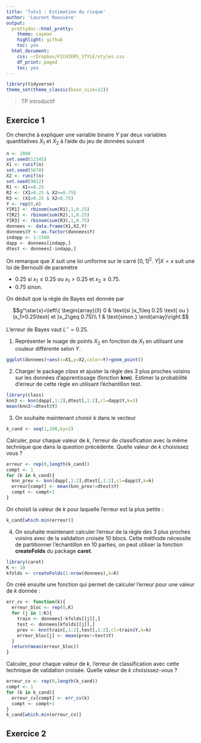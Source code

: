 ```yaml
---
title: 'Tuto1 : Estimation du risque'
author: 'Laurent Rouvière'
output:
  prettydoc::html_pretty:
    theme: cayman
    highlight: github
    toc: yes
  html_document:
    css: ~/Dropbox/FICHIERS_STYLE/styles.css
    df_print: paged
    toc: yes
---
```


```r
library(tidyverse)
theme_set(theme_classic(base_size=12))
```


> TP introductif

## Exercice 1

On cherche à expliquer une variable binaire $Y$ par deux variables quantitatives $X_1$ et $X_2$ à l'aide du jeu de données suivant

```r
n <- 2000
set.seed(12345)
X1 <- runif(n)
set.seed(5678)
X2 <- runif(n)
set.seed(9012)
R1 <- X1<=0.25
R2 <- (X1>0.25 & X2>=0.75)
R3 <- (X1>0.25 & X2<0.75)
Y <- rep(0,n)
Y[R1] <- rbinom(sum(R1),1,0.25)
Y[R2] <- rbinom(sum(R2),1,0.25)
Y[R3] <- rbinom(sum(R3),1,0.75)
donnees <- data.frame(X1,X2,Y)
donnees$Y <- as.factor(donnees$Y)
indapp <- 1:1500
dapp <- donnees[indapp,]
dtest <- donnees[-indapp,]
```

On remarque que $X$ suit une loi uniforme sur le carré $[0,1]^2$. $Y|X=x$ suit une loi de Bernoulli de paramètre

  * 0.25 si $x_1\leq 0.25$ ou $x_1>0.25$ et $x_2\geq 0.75$.
  * 0.75 sinon.
  
On déduit que la règle de Bayes est donnée par 

$$g^\star(x)=\left\{
\begin{array}{ll}
0 & \text{si }x_1\leq 0.25 \text{ ou }(x_1>0.25\text{ et }x_2\geq 0.75)\\
1 & \text{sinon.}
\end{array}\right.$$

L'erreur de Bayes vaut $L^\star=0.25$.

1. Représenter le nuage de points $X_2$ en fonction de $X_1$ en utilisant une couleur différente selon $Y$.

```r
ggplot(donnees)+aes(x=X1,y=X2,color=Y)+geom_point()
```

2. Charger le package *class* et ajuster la règle des 3 plus proches voisins sur les données d'apprentissage (fonction **knn**). Estimer la probabilité d'erreur de cette règle en utilisant l'échantillon test.

```r
library(class)
knn3 <- knn(dapp[,1:2],dtest[,1:2],cl=dapp$Y,k=3)
mean(knn3!=dtest$Y)
```

3. On souhaite maintenant choisir $k$ dans le vecteur
```r
k_cand <- seq(1,100,by=2)
```
Calculer, pour chaque valeur de $k$, l'erreur de classification avec la même technique que dans la question précédente. Quelle valeur de $k$ choisissez vous ?

>
```r
erreur <- rep(0,length(k_cand))
compt <- 1
for (k in k_cand){
  knn_prev <- knn(dapp[,1:2],dtest[,1:2],cl=dapp$Y,k=k)
  erreur[compt] <- mean(knn_prev!=dtest$Y)
  compt <- compt+1
}
```
On choisit la valeur de $k$ pour laquelle l'erreur est la plus petite :
```r
k_cand[which.min(erreur)]
```


4. On souhaite maintenant calculer l'erreur de la règle des 3 plus proches voisins avec de la validation croisée 10 blocs. Cette méthode nécessite de partitionner l'échantillon en 10 parties, on peut utiliser la fonction **createFolds** du package **caret**.

```r
library(caret)
K <- 10
kfolds <- createFolds(1:nrow(donnees),k=K)
```

On créé ensuite une fonction qui permet de calculer l'erreur pour une valeur de $k$ donnée :

```r
err_cv <- function(k){
  erreur_bloc <- rep(0,K)
  for (j in 1:K){
    train <- donnees[-kfolds[[j]],]
    test <- donnees[kfolds[[j]],]
    prev <- knn(train[,1:2],test[,1:2],cl=train$Y,k=k)
    erreur_bloc[j] <- mean(prev!=test$Y)
  }
  return(mean(erreur_bloc))
}

```

Calculer, pour chaque valeur de $k$, l'erreur de classification avec cette technique de validation croisée. Quelle valeur de $k$ choisissez-vous ?

```r
erreur_cv <- rep(0,length(k_cand))
compt <- 1
for (k in k_cand){
  erreur_cv[compt] <- err_cv(k)
  compt <- compt+1
}
k_cand[which.min(erreur_cv)]
```

## Exercice 2

